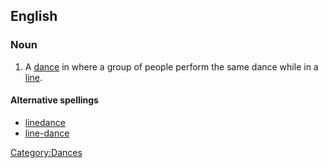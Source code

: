 ==English==
{{wikipedia}}

===Noun===
{{en-noun|sg=[[line]] [[dance]]}}

# A [[dance]] in where a group of people perform the same dance while in a [[line]].

====Alternative spellings====
* [[linedance]]
* [[line-dance]]

[[Category:Dances]]